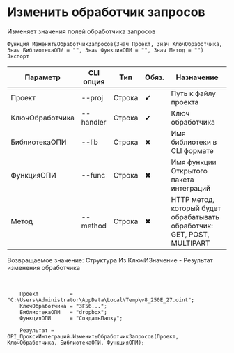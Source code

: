 ﻿---
sidebar_position: 5
---


# Изменить обработчик запросов
 Изменяет значения полей обработчика запросов



`Функция ИзменитьОбработчикЗапросов(Знач Проект, Знач КлючОбработчика, Знач БиблиотекаОПИ = "", Знач ФункцияОПИ = "", Знач Метод = "") Экспорт`

  | Параметр | CLI опция | Тип | Обяз. | Назначение |
  |-|-|-|-|-|
  | Проект | --proj | Строка | &#x2714; | Путь к файлу проекта |
  | КлючОбработчика | --handler | Строка | &#x2714; | Ключ обработчика |
  | БиблиотекаОПИ | --lib | Строка | &#x2716; | Имя библиотеки в CLI формате |
  | ФункцияОПИ | --func | Строка | &#x2716; | Имя функции Открытого пакета интеграций |
  | Метод | --method | Строка | &#x2716; | HTTP метод, который будет обрабатывать обработчик: GET, POST, MULTIPART |

  
  Возвращаемое значение:   Структура Из КлючИЗначение - Результат изменения обработчика

<br/>




```bsl title="Пример использования для 1С:Предприятие/OneScript"
    Проект          = "C:\Users\Administrator\AppData\Local\Temp\v8_250E_27.oint";
    КлючОбработчика = "3F56...";
    БиблиотекаОПИ   = "dropbox";
    ФункцияОПИ      = "СоздатьПапку";

    Результат = OPI_ПроксиИнтеграций.ИзменитьОбработчикЗапросов(Проект, КлючОбработчика, БиблиотекаОПИ, ФункцияОПИ);
```
    




